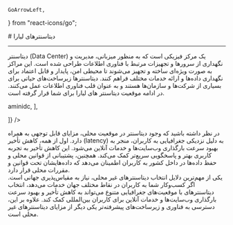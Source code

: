 
    GoArrowLeft,
} from "react-icons/go";


<Layout>
<Head>
<title>معرفی دیتاسنترهای لیارا</title>
</Head>
# دیتاسنترهای لیارا

<hr className="mb-2" />

<Section id="what-is-data-center" title="دیتاسنتر چیست؟" />

دیتاسنتر (Data Center) یک مرکز فیزیکی است که به منظور میزبانی، مدیریت و نگهداری از سرورها و تجهیزات مرتبط با فناوری اطلاعات طراحی شده است. این مراکز به صورت ویژه‌ای ساخته و تجهیز می‌شوند تا محیطی امن، پایدار و قابل اعتماد برای نگهداری داده‌ها و ارائه خدمات مختلف فراهم کنند. دیتاسنترها زیرساخت‌های حیاتی برای بسیاری از شرکت‌ها و سازمان‌ها هستند و به عنوان قلب فناوری اطلاعات عمل می‌کنند.
در ادامه موقعیت دیتاسنتر های لیارا برای شما قرار گرفته است.

<Section id="iran-region" title="دیتاسنترهای موقعیت ایران" />

<Table headers={[
  "نام دیتاسنتر",
  "موقعیت جغرافیایی",
  "دسترس‌پذیری",
  "امنیت فیزیکی و سایبری",
  "مقیاس‌پذیری",
  "وب‌سایت",
]} data={[
  [
    "دیتاسنتر امین",
    "استان قم",
    "99.9%",
    "نظارت 24/7 و دسترسی محدود",
    "قابلیت افزایش منابع با توجه به نیاز کاربران",
    <Link href="https://www.aminidc.com/" className="blue-link">aminidc</Link>,
  ],
  
]} />


<Section id="why-use-local-data-center" title="چرا از دیتاسنترهای محلی (local) استفاده کنیم؟" />
در نظر داشته باشید که وجود دیتاسنتر در موقعیت محلی، مزایای قابل توجهی به همراه دارد. اول از همه، کاهش تأخیر (latency) به دلیل نزدیکی جغرافیایی به کاربران، منجر به بهبود سرعت بارگذاری وب‌سایت‌ها و خدمات آنلاین می‌شود. این کاهش تأخیر به تجربه کاربری بهتر و پاسخگویی سریع‌تر کمک می‌کند. همچنین، پشتیبانی از قوانین محلی و حفظ داده‌ها در داخل کشور به کاربران اطمینان می‌دهد که داده‌هایشان تحت قوانین و مقررات محلی قرار دارد.

<Section id="why-use-global-data-center" title="چرا از دیتاسنترهای جهانی (global) استفاده کنیم؟" />
یکی از مهم‌ترین دلایل انتخاب دیتاسنترهای غیر محلی، نیاز به مقیاس‌پذیری جهانی است. اگر کسب‌وکار شما به کاربران در نقاط مختلف جهان خدمات می‌دهد، انتخاب دیتاسنترهای با موقعیت‌های جغرافیایی متنوع می‌تواند به کاهش تأخیر و بهبود سرعت بارگذاری وب‌سایت‌ها و خدمات آنلاین برای کاربران بین‌المللی کمک کند.
علاوه بر این، دسترسی به فناوری و زیرساخت‌های پیشرفته‌تر یکی دیگر از مزایای دیتاسنترهای غیر محلی است. 




</Layout>